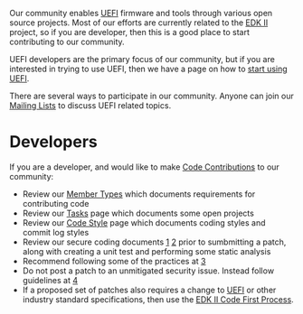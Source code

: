Our community enables [[UEFI]] firmware and tools through various open source projects.
Most of our efforts are currently related to the [http://www.tianocore.org/edk2/ EDK II] project, so if you are developer, then this is a good place to start contributing to our community.

UEFI developers are the primary focus of our community, but if you are interested in trying to use UEFI, then we have a page on how to [[start using UEFI]].

There are several ways to participate in our community.  Anyone can join our [[Mailing Lists]] to discuss UEFI related topics.

=Developers=

If you are a developer, and would like to make [[Code Contributions]] to our community:
* Review our [[Member Types]] which documents requirements for contributing code
* Review our [[Tasks]] page which documents some open projects
* Review our [[Code Style]] page which documents coding styles and commit log styles
* Review our secure coding documents [https://edk2-docs.gitbook.io/edk-ii-secure-coding-guide] [https://edk2-docs.gitbook.io/edk-ii-secure-code-review-guide] prior to sumbmitting a patch, along with creating a unit test and performing some static analysis
* Recommend following some of the practices at [https://google.github.io/eng-practices/review/reviewer/]
* Do not post a patch to an unmitigated security issue. Instead follow guidelines at [https://github.com/tianocore/tianocore.github.io/wiki/Reporting-Security-Issues] 
* If a proposed set of patches also requires a change to [[UEFI]] or other industry standard specifications, then use the [[EDK II Code First Process]].

<!-- [[Category:Main]] -->